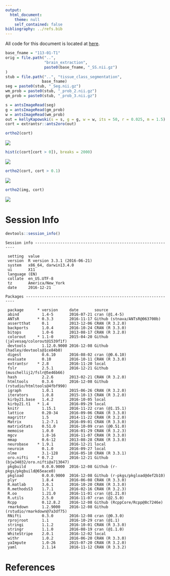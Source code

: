 ```yaml
---
output:
  html_document:
    theme: null
    self_contained: false
bibliography: ../refs.bib
---
```


All code for this document is located at [here](https://raw.githubusercontent.com/muschellij2/neuroc/master/cortical_thickness/index.R).





```r
base_fname = "113-01-T1"
orig = file.path("..", 
                 "brain_extraction",
                 paste0(base_fname, "_SS.nii.gz")
)
stub = file.path("..", "tissue_class_segmentation", 
                base_fname)
seg = paste0(stub, "_Seg.nii.gz")
wm_prob = paste0(stub, "_prob_2.nii.gz")
gm_prob = paste0(stub, "_prob_3.nii.gz")
```



```r
s = antsImageRead(seg)
g = antsImageRead(gm_prob)
w = antsImageRead(wm_prob)
out = kellyKapowski(s = s, g = g, w = w, its = 50, r = 0.025, m = 1.5)
cort = extrantsr::ants2oro(out)
```





```r
ortho2(cort)
```

![](index_files/figure-html/plot_cort-1.png)<!-- -->


```r
hist(c(cort[cort > 0]), breaks = 2000)
```

![](index_files/figure-html/hist_cort-1.png)<!-- -->


```r
ortho2(cort, cort > 0.1)
```

![](index_files/figure-html/thresh_cort-1.png)<!-- -->


```r
ortho2(img, cort)
```

![](index_files/figure-html/overlay_cort-1.png)<!-- -->


# Session Info


```r
devtools::session_info()
```

```
Session info -------------------------------------------------------------
```

```
 setting  value                       
 version  R version 3.3.1 (2016-06-21)
 system   x86_64, darwin13.4.0        
 ui       X11                         
 language (EN)                        
 collate  en_US.UTF-8                 
 tz       America/New_York            
 date     2016-12-21                  
```

```
Packages -----------------------------------------------------------------
```

```
 package      * version     date       source                             
 abind          1.4-5       2016-07-21 cran (@1.4-5)                      
 ANTsR        * 0.3.3       2016-11-17 Github (stnava/ANTsR@063700b)      
 assertthat     0.1         2013-12-06 CRAN (R 3.2.0)                     
 backports      1.0.4       2016-10-24 CRAN (R 3.3.0)                     
 bitops         1.0-6       2013-08-17 CRAN (R 3.2.0)                     
 colorout     * 1.1-0       2015-04-20 Github (jalvesaq/colorout@1539f1f) 
 devtools       1.12.0.9000 2016-12-08 Github (hadley/devtools@1ce84b0)   
 digest         0.6.10      2016-08-02 cran (@0.6.10)                     
 evaluate       0.10        2016-10-11 CRAN (R 3.3.0)                     
 extrantsr    * 2.8         2016-11-20 local                              
 fslr           2.5.1       2016-12-21 Github (muschellij2/fslr@5e46b66)  
 hash           2.2.6       2013-02-21 CRAN (R 3.2.0)                     
 htmltools      0.3.6       2016-12-08 Github (rstudio/htmltools@4fbf990) 
 igraph         1.0.1       2015-06-26 CRAN (R 3.2.0)                     
 iterators      1.0.8       2015-10-13 CRAN (R 3.2.0)                     
 kirby21.base   1.4.2       2016-10-05 local                              
 kirby21.t1   * 1.4         2016-09-29 local                              
 knitr          1.15.1      2016-11-22 cran (@1.15.1)                     
 lattice        0.20-34     2016-09-06 CRAN (R 3.3.0)                     
 magrittr       1.5         2014-11-22 CRAN (R 3.2.0)                     
 Matrix         1.2-7.1     2016-09-01 CRAN (R 3.3.0)                     
 matrixStats    0.51.0      2016-10-09 cran (@0.51.0)                     
 memoise        1.0.0       2016-01-29 CRAN (R 3.2.3)                     
 mgcv           1.8-16      2016-11-07 CRAN (R 3.3.0)                     
 mmap           0.6-12      2013-08-28 CRAN (R 3.3.0)                     
 neurobase    * 1.9.1       2016-12-21 local                              
 neuroim        0.1.0       2016-09-27 local                              
 nlme           3.1-128     2016-05-10 CRAN (R 3.3.1)                     
 oro.nifti    * 0.7.2       2016-12-21 Github (bjw34032/oro.nifti@a713047)
 pkgbuild       0.0.0.9000  2016-12-08 Github (r-pkgs/pkgbuild@65eace0)   
 pkgload        0.0.0.9000  2016-12-08 Github (r-pkgs/pkgload@def2b10)    
 plyr           1.8.4       2016-06-08 CRAN (R 3.3.0)                     
 R.matlab       3.6.1       2016-10-20 CRAN (R 3.3.0)                     
 R.methodsS3    1.7.1       2016-02-16 CRAN (R 3.2.3)                     
 R.oo           1.21.0      2016-11-01 cran (@1.21.0)                     
 R.utils        2.5.0       2016-11-07 cran (@2.5.0)                      
 Rcpp           0.12.8.2    2016-12-08 Github (RcppCore/Rcpp@8c7246e)     
 rmarkdown      1.2.9000    2016-12-08 Github (rstudio/rmarkdown@7a3df75) 
 RNifti         0.3.0       2016-12-08 cran (@0.3.0)                      
 rprojroot      1.1         2016-10-29 cran (@1.1)                        
 stringi        1.1.2       2016-10-01 CRAN (R 3.3.0)                     
 stringr        1.1.0       2016-08-19 cran (@1.1.0)                      
 WhiteStripe    2.0.1       2016-12-02 local                              
 withr          1.0.2       2016-06-20 CRAN (R 3.3.0)                     
 yaImpute       1.0-26      2015-07-20 CRAN (R 3.2.0)                     
 yaml           2.1.14      2016-11-12 CRAN (R 3.3.2)                     
```

# References
